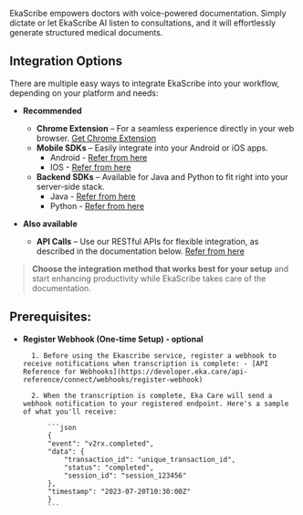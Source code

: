 EkaScribe empowers doctors with voice-powered documentation. Simply dictate or let EkaScribe AI listen to consultations, and it will effortlessly generate structured medical documents.

## Integration Options

There are multiple easy ways to integrate EkaScribe into your workflow, depending on your platform and needs:


- **Recommended**
    - **Chrome Extension** – For a seamless experience directly in your web browser. [Get Chrome Extension](https://chromewebstore.google.com/detail/ekascribe-ai-powered-clin/nncfcjgelepkhpjfkejgkncdfbcfmhom)
    - **Mobile SDKs** – Easily integrate into your Android or iOS apps.
        - Android - [Refer from here](https://developer.eka.care/api-reference/health-ai/ekascribe/SDKs/android-sdk)
        - IOS - [Refer from here](https://developer.eka.care/api-reference/health-ai/ekascribe/SDKs/ios-sdk)
    - **Backend SDKs** – Available for Java and Python to fit right into your server-side stack.
        - Java - [Refer from here](https://developer.eka.care/api-reference/health-ai/ekascribe/SDKs/java-sdk)
        - Python - [Refer from here](https://developer.eka.care/api-reference/health-ai/ekascribe/SDKs/python-sdk)

- **Also available**
    - **API Calls** – Use our RESTful APIs for flexible integration, as described in the documentation below. [Refer from here](https://developer.eka.care/api-reference/health-ai/ekascribe/ekascribe-v2/overview)

> **Choose the integration method that works best for your setup** and start enhancing productivity while EkaScribe takes care of the documentation.


## Prerequisites:
- **Register Webhook (One-time Setup) - optional**

        1. Before using the Ekascribe service, register a webhook to receive notifications when transcription is complete: - [API Reference for Webhooks](https://developer.eka.care/api-reference/connect/webhooks/register-webhook)

        2. When the transcription is complete, Eka Care will send a webhook notification to your registered endpoint. Here's a sample of what you'll receive:

            ```json
            {
            "event": "v2rx.completed",
            "data": {
                "transaction_id": "unique_transaction_id",
                "status": "completed",
                "session_id": "session_123456"
            },
            "timestamp": "2023-07-20T10:30:00Z"
            }
            ```
